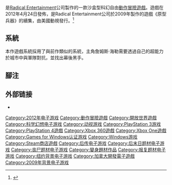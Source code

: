 {{NoteTA
|G1=Games
|G2=IT
|1=zh-cn:虐杀原形;zh-hk:原型兵器;zh-tw:原型兵器;
}}
{{Infobox VG
| title = 原型兵器2
| english = Prototype 2
| image = Prototype 2.png
| caption = 
| developer = [[Radical_Entertainment|Radical Entertainment]]<ref name="IGNReview">{{cite news |title='Prototype' Review |url=http://ps3.ign.com/articles/993/993690p1.html |first=Erik |last=Brudvig |date=2009-06-10 |work=[[IGN|IGN]] |accessdate=2009-06-15 |archive-date=2012-06-04 |archive-url=https://web.archive.org/web/20120604004515/http://ps3.ign.com/articles/993/993690p1.html |dead-url=no }}</ref>
| publisher = {{Vgrelease|WW|[[美國動視|美國動視]]<ref name="IGNReview" />|TW|新世代多媒體}}
| designer = Matt Armstrong
| series = [[原型兵器|原型兵器]]
| engine = Titanium 2.0<ref>{{cite news |title=PCGH interview with Radical Entertainment about 'Prototype' |url=http://www.pcgameshardware.com/aid,641131/PCGH-interview-with-Radical-Entertainment-about-PROTOTYPE/News |first=Falk |last=Jeromin |date=2008-04-22 |work=PCGamesHardware |accessdate=2009-06-17 |archive-date=2016-05-29 |archive-url=https://web.archive.org/web/20160529223638/http://www.pcgameshardware.com/aid,641131/PCGH-interview-with-Radical-Entertainment-about-PROTOTYPE/News/ |dead-url=no }}</ref>
| released = '''PlayStation 3、Xbox 360'''<br />2012年4月24日<ref name="Prototype 2 dated for April 2012">{{cite web |url=http://www.newgamenetwork.com/news/3009/prototype-2-dated-for-april-2012 |title=Prototype 2 dated for April 2012 |date=July 20, 2011 |work=[[New_Game_Network|New Game Network]] |accessdate=2011-07-20 |archive-date=2018-08-28 |archive-url=https://web.archive.org/web/20180828085424/https://www.newgamenetwork.com/news/3009/prototype-2-dated-for-april-2012/ |dead-url=no }}</ref><br />'''Microsoft Windows'''{{Vgrelease|NA|2012年7月24日<ref name="shacknews.com">[http://www.shacknews.com/article/72233/prototype-2-radnet-limited-free-dlc-unveiled-pc-edition-delayed Prototype 2 'Radnet Edition' announced; PC ed – Shacknews.com – Video Game News, Trailers, Game Videos, and Files] {{Wayback|url=http://www.shacknews.com/article/72233/prototype-2-radnet-limited-free-dlc-unveiled-pc-edition-delayed |date=20120305081558 }}. ''ShackNews.com'' (2012-01-31). Retrieved on 2012-02-06.</ref>|TW|2012年7月25日<ref>{{cite web |title=新世代多媒體宣布《原型兵器 2》PC 版將於 7 月 25 日推出 |url=https://gnn.gamer.com.tw/detail.php?sn=64465 |website=巴哈姆特電玩資訊站 |language=zh-tw |date=2012-04-12 |access-date=2021-04-06 |archive-date=2020-10-28 |archive-url=https://web.archive.org/web/20201028214913/https://gnn.gamer.com.tw/detail.php?sn=64465 |dead-url=no }}</ref>|EU|2012年7月27日}}'''PlayStation 4'''{{Vgrelease|NA|2015年8月11日|PAL|2015年8月20日}}'''Xbox One'''<br />2015年8月12日
| modes = [[单人游戏|单人]]
| platforms = [[Microsoft_Windows|Microsoft Windows]]<br />[[PlayStation_3|PlayStation 3]]<br />[[Xbox_360|Xbox 360]]
}}
{{Vgname|原型兵器2|en=Prototype 2|cn=虐杀原形2|tw=原型兵器2}}是[[Radical_Entertainment|Radical Entertainment]]公司製作的一款沙盒型科幻自由[[動作冒險遊戲|動作冒險遊戲]]。遊戲在2012年4月24日發佈，是Radical Entertainment公司於2009年製作的遊戲《原型兵器》的續集，由美國動視發行。<ref>{{Cite web |url=http://store.steampowered.com/agecheck/app/115320/?snr=1_7_7_230_150_8 |title=Steam 上的 Prototype 2 |publisher=Steam |language=en, zh-Hans |accessdate=2016-10-18 |archive-date=2016-10-27 |archive-url=https://web.archive.org/web/20161027003010/http://store.steampowered.com/agecheck/app/115320/?snr=1_7_7_230_150_8 |dead-url=no }}</ref>

==系統==
本作遊戲系統採用了與前作類似的系統，主角詹姆斯·海勒需要透過自己的超能力於城市中與軍隊對抗，並找出幕後黑手。

==腳注==
<references/>

==外部链接==
* {{official website|http://www.prototypegame.com/}}{{en}}

{{DEFAULTSORT:Prototype 2}}
[[Category:2012年电子游戏|Category:2012年电子游戏]]
[[Category:動作冒險遊戲|Category:動作冒險遊戲]]
[[Category:開放世界遊戲|Category:開放世界遊戲]]
[[Category:科学幻想电子游戏|Category:科学幻想电子游戏]]
[[Category:动视游戏|Category:动视游戏]]
[[Category:PlayStation_3游戏|Category:PlayStation 3游戏]]
[[Category:PlayStation_4遊戲|Category:PlayStation 4遊戲]]
[[Category:Xbox_360遊戲|Category:Xbox 360遊戲]]
[[Category:Xbox_One遊戲|Category:Xbox One遊戲]]
[[Category:Games_for_Windows认证游戏|Category:Games for Windows认证游戏]]
[[Category:Windows游戏|Category:Windows游戏]]
[[Category:Steam商店遊戲|Category:Steam商店遊戲]]
[[Category:后传电子游戏|Category:后传电子游戏]]
[[Category:后末日题材电子游戏|Category:后末日题材电子游戏]]
[[Category:丧尸题材电子游戏|Category:丧尸题材电子游戏]]
[[Category:變身題材作品|Category:變身題材作品]]
[[Category:报复题材电子游戏|Category:报复题材电子游戏]]
[[Category:纽约背景电子游戏|Category:纽约背景电子游戏]]
[[Category:加拿大開發電子遊戲|Category:加拿大開發電子遊戲]]
[[Category:2009年背景电子游戏|Category:2009年背景电子游戏]]